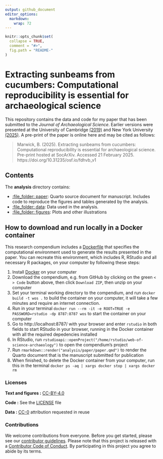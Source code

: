 ```yaml
---
output: github_document
editor_options: 
  markdown: 
    wrap: 72
---
```


<!-- README.md is generated from README.Rmd. Please edit that file -->

```r
knitr::opts_chunk$set(
  collapse = TRUE,
  comment = "#>",
  fig.path = "README-"
)

```

# Extracting sunbeams from cucumbers: Computational reproducibility is essential for archaeological science

This repository contains the data and code for my paper that has been submitted to the _Journal of Archaeological Science_. Earlier versions were presented at the University of Cambridge [(2019)](https://github.com/benmarwick/March-2019-Cambridge-Big-Data-Archaeology) and New York University [(2025)](https://github.com/benmarwick/nyu-2025-workshop). A pre-print of the paper is online here and may be cited as follows:

> Marwick, B. (2025). Extracting sunbeams from cucumbers: Computational reproducibility is essential for archaeological science. Pre-print hosted at SocArXiv. Accessed 21 February 2025. https://doi.org/10.31235/osf.io/fdhvb_v1 

## Contents

The **analysis** directory contains:

-   [:file_folder: paper](/analysis/paper): Quarto source document for
    manuscript. Includes code to reproduce the figures and tables
    generated by the analysis.
-   [:file_folder: data](/analysis/data): Data used in the analysis.
-   [:file_folder: figures](/analysis/figures): Plots and other
    illustrations

## How to download and run locally in a Docker container

This research compendium includes a [Dockerfile](Dockerfile) that specifies the computational environment used to generate the results presented in the paper. You can recreate this environment, which includes R, RStudio and all necessary R packages, on your computer by following these steps:

1. Install [Docker](https://www.docker.com/get-started/) on your computer 
2. Download the compendium, e.g. from GitHub by clicking on the green `< > Code` button above, then click `Download ZIP`, then unzip on your computer
3. Set your terminal working directory to the compendium, and run `docker build -t wos .` to build the container on your computer, it will take a few minutes and require an internet connection.
4. Run in your terminal `docker run --rm -it -e ROOT=TRUE -e PASSWORD=rstudio -dp 8787:8787 wos` to start the container on your computer
5. Go to http://localhost:8787/ with your browser and enter `rstudio` in both fields to start RStudio in your browser, running in the Docker container with all the required depedencies installed
6. In RStudio, run `rstudioapi::openProject("/home/rstudio/web-of-science-archaeology")` to open the compendium's project
7. Run `rmarkdown::render("analysis/paper/paper.qmd")` to render the Quarto document that is the manuscript submitted for publication
8. When finished, to delete the Docker container from your computer, run this in the terminal `docker ps -aq | xargs docker stop | xargs docker rm`

### Licenses

**Text and figures :**
[CC-BY-4.0](http://creativecommons.org/licenses/by/4.0/)

**Code :** See the [LICENSE](LICENSE.md) file

**Data :** [CC-0](http://creativecommons.org/publicdomain/zero/1.0/)
attribution requested in reuse

### Contributions

We welcome contributions from everyone. Before you get started, please
see our [contributor guidelines](CONTRIBUTING.md). Please note that this
project is released with a [Contributor Code of Conduct](CONDUCT.md). By
participating in this project you agree to abide by its terms.
